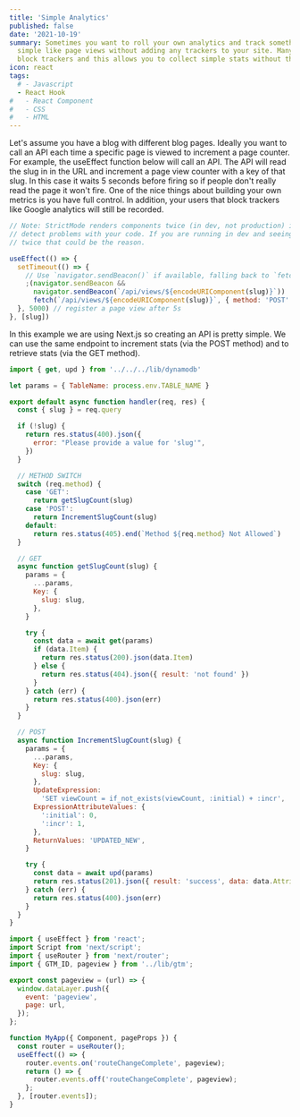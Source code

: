 ```yaml
---
title: 'Simple Analytics'
published: false
date: '2021-10-19'
summary: Sometimes you want to roll your own analytics and track something
  simple like page views without adding any trackers to your site. Many people
  block trackers and this allows you to collect simple stats without them.
icon: react
tags:
  # - Javascript
  - React Hook
#   - React Component
#   - CSS
#   - HTML
---
```


<Step number={1} title="How to increment a page view counter" />

Let's assume you have a blog with different blog pages. Ideally you want to call an API each time a specific page is viewed to increment a page counter. For example, the useEffect function below will call an API. The API will read the slug in in the URL and increment a page view counter with a key of that slug. In this case it waits 5 seconds before firing so if people don't really read the page it won't fire. One of the nice things about building your own metrics is you have full control. In addition, your users that block trackers like Google analytics will still be recorded.

<CodeBlock>

```js
// Note: StrictMode renders components twice (in dev, not production) in order to
// detect problems with your code. If you are running in dev and seeing this trigger
// twice that could be the reason.

useEffect(() => {
  setTimeout(() => {
    // Use `navigator.sendBeacon()` if available, falling back to `fetch()`.
    ;(navigator.sendBeacon &&
      navigator.sendBeacon(`/api/views/${encodeURIComponent(slug)}`)) ||
      fetch(`/api/views/${encodeURIComponent(slug)}`, { method: 'POST' })
  }, 5000) // register a page view after 5s
}, [slug])
```

</CodeBlock>

<Step number={2} title="Create the API" />

In this example we are using Next.js so creating an API is pretty simple. We can use the same endpoint to increment stats (via the POST method) and to retrieve stats (via the GET method).

<CodeBlock>

```js
import { get, upd } from '../../../lib/dynamodb'

let params = { TableName: process.env.TABLE_NAME }

export default async function handler(req, res) {
  const { slug } = req.query

  if (!slug) {
    return res.status(400).json({
      error: "Please provide a value for 'slug'",
    })
  }

  // METHOD SWITCH
  switch (req.method) {
    case 'GET':
      return getSlugCount(slug)
    case 'POST':
      return IncrementSlugCount(slug)
    default:
      return res.status(405).end(`Method ${req.method} Not Allowed`)
  }

  // GET
  async function getSlugCount(slug) {
    params = {
      ...params,
      Key: {
        slug: slug,
      },
    }

    try {
      const data = await get(params)
      if (data.Item) {
        return res.status(200).json(data.Item)
      } else {
        return res.status(404).json({ result: 'not found' })
      }
    } catch (err) {
      return res.status(400).json(err)
    }
  }

  // POST
  async function IncrementSlugCount(slug) {
    params = {
      ...params,
      Key: {
        slug: slug,
      },
      UpdateExpression:
        'SET viewCount = if_not_exists(viewCount, :initial) + :incr',
      ExpressionAttributeValues: {
        ':initial': 0,
        ':incr': 1,
      },
      ReturnValues: 'UPDATED_NEW',
    }

    try {
      const data = await upd(params)
      return res.status(201).json({ result: 'success', data: data.Attributes })
    } catch (err) {
      return res.status(400).json(err)
    }
  }
}
```

</CodeBlock>

```js
import { useEffect } from 'react';
import Script from 'next/script';
import { useRouter } from 'next/router';
import { GTM_ID, pageview } from '../lib/gtm';

export const pageview = (url) => {
  window.dataLayer.push({
    event: 'pageview',
    page: url,
  });
};

function MyApp({ Component, pageProps }) {
  const router = useRouter();
  useEffect(() => {
    router.events.on('routeChangeComplete', pageview);
    return () => {
      router.events.off('routeChangeComplete', pageview);
    };
  }, [router.events]);
}
```
